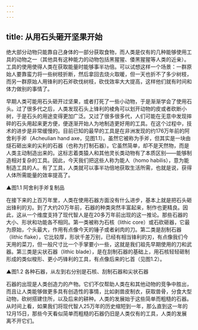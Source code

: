 ```yaml
---
---
---
```

title: 从用石头砸开坚果开始
---




绝大部分动物只能靠自己身体的一部分获取食物，而人类是仅有的几种能够使用工具的动物之一（其他具有这种能力的动物包括黑猩猩、倭黑猩猩等人类的近亲）。工具的使用使得人类在获取能量时能够事半功倍。可以试想这样一个场景：一群原始人要靠蛮力将一些树枝折断，然后拿回去烧火取暖，但一天也折不了多少树枝，而另一群原始人用锋利的石斧砍伐树枝，砍伐效率大大提高，这样他们就有时间和体力做别的事情了。

早期人类可能用石头砸开过坚果，或者打死了一些小动物，于是渐渐学会了使用石头。过了很多代之后，人类发现石头上锋利的棱角可以划开动物的皮或者砍断小树，于是石头的用途变得更加广泛。又过了很多很多代，人们可能在无意中发现摔碎的石头用起来更方便，便逐渐开始人为地制造更好用的工具。在这个过程中，技术的进步是非常缓慢的。目前已知的最早的工具是在非洲发现的约176万年前的阿舍利手斧（Acheulian hand axe，见图1.1）。虽然它被称为手斧，但其实是一块由燧石砸出来的尖利的石器（也称为打制石器）。它虽然简单，却不是天然物，而是人类主动制造出来的。这标志着类猿人和其他灵长类动物有了本质区别——能够制造相对复杂的工具。因此，今天我们把这些人称为能人（homo habilis），意为能制造工具的人。有了工具，人类就可以事半功倍地获取生活所需，也就是说，获得人体所需能量的效率提高了。

▲图1.1 阿舍利手斧复制品



在接下来的上百万年里，人类在使用石器方面没有什么进步，基本上就是把石头砸出锋利的刃。到了大约20万年前，石器的种类突然丰富起来，制作也更精良。因此，这从一个维度支持了现代智人是在20多万年前出现的这一推论。那些石器的大小、形状和功能各不相同。第一类被称为石核（lithic core）或石砍砸器，它最为原始，个头最大，作用有点像今天的锤子或者剁肉的刀。第二类是刮制石器（lithic flake），它比较厚，形状千差万别，已经有相当锋利的刃，有点像我们今天用的菜刀，但一般尺寸比一个手掌要小一些，这就是我们祖先早期使用的刀和武器。第三类是尖状石器（lithic blade），是在刮制石器的基础上，用石核轻轻砸制形成的类似梭形、更小巧锋利的工具，有点像后来的匕首（见图1.2）。

▲图1.2 各种石器，从左到右分别是石核、刮制石器和尖状石器



石器的出现是人类创造力的产物。它们不仅帮助人类在和其他动物的竞争中胜出，而且让人类能够做更多具有创造性的事情，比如剥兽皮制衣，获取兽骨，分食大型动物，砍树搭建住所，以及后来的耕种。人类的发展始于这些简单而粗糙的石器。从时间上看，如果我们将现代智人25万年的历史缩短到一年，那么直到这一年的12月15日，那些今天看似简单而粗糙的石器仍旧是人类仅有的工具，人类的发展离不开它们。